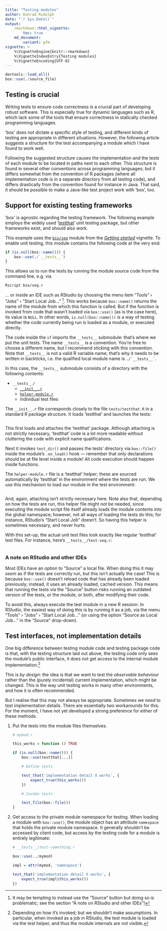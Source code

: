```yaml
---
title: "Testing modules"
author: Konrad Rudolph
date: "`r Sys.Date()`"
output:
    rmarkdown::html_vignette:
        toc: true
    md_document:
        variant: gfm
vignette: >
    %\VignetteEngine{knitr::rmarkdown}
    %\VignetteIndexEntry{Testing modules}
    %\VignetteEncoding{UTF-8}
---
```

```r
devtools::load_all()
box::use(./source_file)
```

## Testing is crucial

Writing tests to ensure code correctness is a crucial part of developing robust
software. This is especially true for dynamic languages such as R, which lack
some of the tools that ensure correctness in statically checked programming
languages.

‘box’ does not dictate a specific style of testing, and different kinds of
testing are appropriate in different situations. However, the following article
suggests a structure for the test accompanying a module which I have found to
work well.

Following the suggested structure causes the implementation and the tests of
each module to be located in paths next to each other. This structure is found
in several other conventions across programming languages; but it differs
somewhat from the convention of R packages (where all implementation code is in
a separate directory from all testing code), and differs drastically from the
convention found for instance in Java. That said, it should be possible to make
a Java-like test project work with ‘box’, too.


## Support for existing testing frameworks

‘box’ is agnostic regarding the testing framework. The following example employs
the widely used ‘[testthat][]’ unit testing package, but other frameworks exist,
and should also work.

This example uses the [`bio/seq`](bio/seq.r) module from the _[Getting
started][]_ vignette. To enable unit testing, this module contains the following
code at the very end:

```r
if (is.null(box::name())) {
    box::use(./`__tests__`)
}
```

This allows us to run the tests by running the module source code from the
command line, e.g. via

```bash
Rscript bio/seq.r
```

… or inside an IDE such as RStudio by choosing the menu item “Tools” › “Jobs” ›
“Start Local Job…” ^[It may be tempting to instead use the “Source” button but
doing so is problematic; see the section “A note on RStudio and other IDEs”!].
This works because `box::name()` returns the name of the module from which this
function is called. But if the function is invoked from code that wasn’t loaded
via `box::use()` (as is the case here), its value is `NULL`. In other words,
`is.null(box::name())` is a way of testing whether the code currently being run
is loaded as a module, or executed directly.

The code inside the `if` imports the `__tests__` submodule: that’s where we put
the unit tests. The name `__tests__` is a convention. You’re free to choose a
different name, but I recommend sticking with this convention. Note that
`__tests__` is not a valid R variable name; that’s why it needs to be written in
backticks, i.e. the qualified local module name is ``./`__tests__` ``.

In this case, the `__tests__` submodule consists of a directory with the
following contents:

* `__tests__/`
    * [`__init__.r`](bio/__tests__/__init__.r)
    * [`helper-module.r`](bio/__tests__/helper-module.r)
    * individual test files

The `__init__.r` file corresponds closely to the file `tests/testthat.R` in a
standard R package structure. It loads ‘testthat’ and launches the tests:

```r
```

This first loads and attaches the ‘testthat’ package. Although attaching is not
strictly necessary, ‘testthat’ code is a lot more readable without cluttering
the code with explicit name qualifications.

Next it invokes `test_dir()` and passes the tests’ directory via
`box::file()` inside the module’s `.on_load()` hook — remember that only
declarations should be at file level inside a module! All code execution should
happen inside functions.


The `helper-module.r` file is a ‘testthat’ helper; these are sourced
automatically by ‘testthat’ in the environment where the tests are run. We use
this mechanism to load our module in the test environment:

```r
```

And, again, attaching isn’t strictly necessary here. Note also that, depending
on how the tests are run, this helper file might not be needed, since executing
the module script file itself already loads the module contents into the global
namespace; however, not all ways of loading the tests do this; for instance,
RStudio’s “Start Local Job” doesn’t. So having this helper is sometimes
necessary, and never hurts.

With this set-up, the actual unit test files look exactly like regular
‘testthat’ test files. For instance, here’s `__tests__/test-seq.r`:

```r
```


### A note on RStudio and other IDEs

Most IDEs have an option to “Source” a local file. When doing this it may *seem*
as if the tests are correctly run, but this isn’t actually the case! This is
because `box::use()` doesn’t reload code that has already been loaded
previously; instead, it uses an already loaded, cached version. This means that
running the tests via the “Source” button risks running an outdated version of
the tests, or the module, or both, after modifying their code.

To avoid this, always execute the test module in a new R session. In RStudio,
the easiest way of doing this is by running it as a job, via the menu “Tools” ›
“Jobs” › “Start Local Job…” (or using the option “Source as Local Job…” in the
“Source” drop-down).


## Test interfaces, not implementation details

One big difference between testing module code and testing package code is that,
with the testing structure laid out above, the testing code only sees the
module’s public interface, it does not get access to the internal module
implementation.^[Depending on how it’s invoked; but we shouldn’t make
assumptions. In particular, when invoked as a job in RStudio, the test module is
loaded via the test helper, and thus the module internals are not visible.]

This is *by design*: the idea is that we want to test the *observable behaviour*
rather than the (purely incidental) current implementation, which might be
changed. This is the way unit testing works in many other environments, and how
it is often recommended.

But I realise that this may not always be appropriate. Sometimes we *need* to
test implementation details. There are essentially two workarounds for this. For
the moment, I have not yet developed a strong preference for either of these
methods.

1. Put the tests into the module files themselves.

    ```r
    # mymod.r

    this_works = function () TRUE

    if (is.null(box::name())) {
        box::use(testthat[...])

        # Define tests

        test_that('implementation detail X works', {
            expect_true(this_works())
        })

        # Invoke tests

        test_file(box::file())
    }
    ```

2. Get access to the private module namespace for testing. When loading a module
   with `box::use()`, the module object has an attribute `namespace` that holds
   the private module namespace. It generally shouldn’t be accessed by client
   code, but access by the testing code for a module is entirely legitimate:

    ```r
    # __tests__/test-something.r

    box::use(../mymod)

    impl = attr(mymod, 'namespace')

    test_that('implementation detail X works', {
        expect_true(impl$this_works())
    })
    ```


[testthat]: https://testthat.r-lib.org/
[Getting started]: box.html
